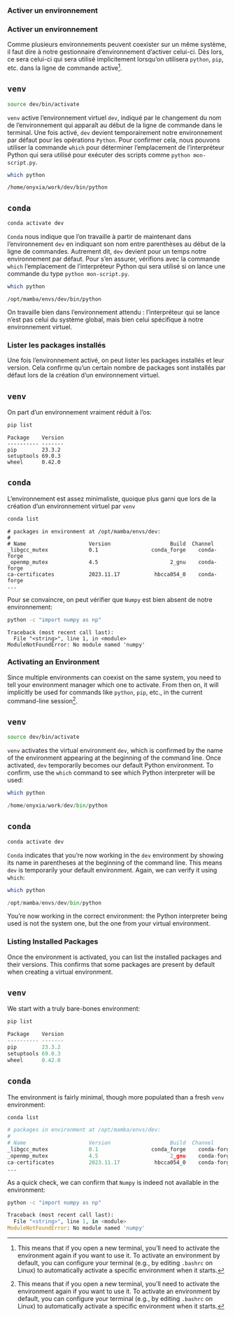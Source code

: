 :::: {.content-visible when-profile="fr"}

### Activer un environnement

### Activer un environnement

Comme plusieurs environnements peuvent coexister sur un même système,
il faut dire à notre gestionnaire d'environnement d'activer celui-ci.
Dès lors, ce sera celui-ci qui sera utilisé implicitement lorsqu'on
utilisera `python`, `pip`, etc. dans
la ligne de commande active[^sourceactivate].

[^sourceactivate]: Cela signifie que si on ouvre un nouveau terminal, il faudra à nouveau activer cet environnement si on désire l'utiliser. Si on désire activer par défaut un environnement,
il est possible de configurer le terminal pour qu'il active automatiquement un environnement spécifique lors de son ouverture. Cela peut être réalisé en modifiant les fichiers de configuration du shell, par le biais par exemple du script `.bashrc` sur `Linux`.

::: {.panel-tabset group="language"}

## `venv`

```.bash
source dev/bin/activate
```

`venv` active l'environnement virtuel `dev`, indiqué par le changement du nom de l'environnement qui apparaît au début de la ligne de commande dans le terminal. Une fois activé, `dev` devient temporairement notre environnement par défaut pour les opérations `Python`. Pour confirmer cela, nous pouvons utiliser la commande `which` pour déterminer l'emplacement de l'interpréteur Python qui sera utilisé pour exécuter des scripts comme `python mon-script.py`.

```.bash
which python
```

```.python
/home/onyxia/work/dev/bin/python
```

## `conda`

```.bash
conda activate dev
```

`Conda` nous indique que l'on travaille à partir de maintenant dans l'environnement `dev` en indiquant son nom entre parenthèses au début de la ligne de commandes. Autrement dit, `dev` devient pour un temps notre
environnement par défaut.
Pour s'en assurer,
vérifions avec la commande `which` l'emplacement de l'interpréteur Python qui sera utilisé si on lance une commande du type `python mon-script.py`.

```.bash
which python
```

```.python
/opt/mamba/envs/dev/bin/python
```

:::


On travaille bien dans l'environnement attendu : l'interpréteur qui se lance n'est pas celui du système global, mais bien celui spécifique à notre environnement virtuel.

### Lister les packages installés

Une fois l'environnement activé, on peut lister les packages installés et leur version.
Cela confirme qu'un certain nombre de packages sont installés par défaut lors de la création d'un environnement virtuel.

::: {.panel-tabset group="language"}

## `venv`

On part d'un environnement vraiment réduit à l'os:

```.bash
pip list
```

```.python
Package    Version
---------- -------
pip        23.3.2
setuptools 69.0.3
wheel      0.42.0
```


## `conda`

L'environnement est assez minimaliste, quoique plus garni que lors
de la création d'un environnement virtuel par `venv`

```.bash
conda list
```

```.python
# packages in environment at /opt/mamba/envs/dev:
#
# Name                    Version                   Build  Channel
_libgcc_mutex             0.1                 conda_forge    conda-forge
_openmp_mutex             4.5                       2_gnu    conda-forge
ca-certificates           2023.11.17           hbcca054_0    conda-forge
...
```

:::

Pour se convaincre, on peut vérifier que `Numpy`
est bien absent de notre environnement:

```.bash
python -c "import numpy as np"
```

```.python
Traceback (most recent call last):
  File "<string>", line 1, in <module>
ModuleNotFoundError: No module named 'numpy'
```

::::

:::: {.content-visible when-profile="en"}

### Activating an Environment

Since multiple environments can coexist on the same system, you need to tell your environment manager which one to activate. From then on, it will implicitly be used for commands like `python`, `pip`, etc., in the current command-line session[^sourceactivate].

[^sourceactivate]: This means that if you open a new terminal, you'll need to activate the environment again if you want to use it. To activate an environment by default, you can configure your terminal (e.g., by editing `.bashrc` on Linux) to automatically activate a specific environment when it starts.

::: {.panel-tabset group="language"}

## `venv`

```bash
source dev/bin/activate
```

`venv` activates the virtual environment `dev`, which is confirmed by the name of the environment appearing at the beginning of the command line. Once activated, `dev` temporarily becomes our default Python environment. To confirm, use the `which` command to see which Python interpreter will be used:

```bash
which python
```

```python
/home/onyxia/work/dev/bin/python
```

## `conda`

```bash
conda activate dev
```

`Conda` indicates that you're now working in the `dev` environment by showing its name in parentheses at the beginning of the command line. This means `dev` is temporarily your default environment. Again, we can verify it using `which`:

```bash
which python
```

```python
/opt/mamba/envs/dev/bin/python
```

:::

You're now working in the correct environment: the Python interpreter being used is not the system one, but the one from your virtual environment.

### Listing Installed Packages

Once the environment is activated, you can list the installed packages and their versions. This confirms that some packages are present by default when creating a virtual environment.

::: {.panel-tabset group="language"}

## `venv`

We start with a truly bare-bones environment:

```bash
pip list
```

```python
Package    Version
---------- -------
pip        23.3.2
setuptools 69.0.3
wheel      0.42.0
```

## `conda`

The environment is fairly minimal, though more populated than a fresh `venv` environment:

```bash
conda list
```

```python
# packages in environment at /opt/mamba/envs/dev:
#
# Name                    Version                   Build  Channel
_libgcc_mutex             0.1                 conda_forge    conda-forge
_openmp_mutex             4.5                       2_gnu    conda-forge
ca-certificates           2023.11.17           hbcca054_0    conda-forge
...
```

:::

As a quick check, we can confirm that `Numpy` is indeed not available in the environment:

```bash
python -c "import numpy as np"
```

```python
Traceback (most recent call last):
  File "<string>", line 1, in <module>
ModuleNotFoundError: No module named 'numpy'
```

::::

